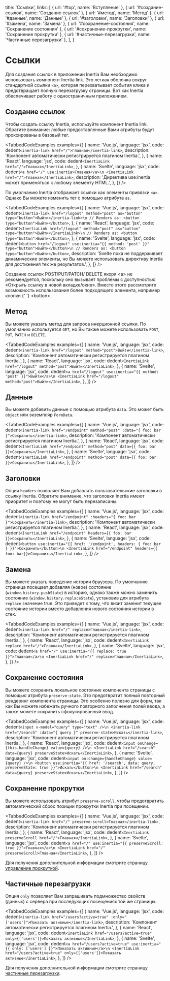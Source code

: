 
  title: 'Ссылки',
  links: [
    { url: '#top', name: 'Вступление' },
    { url: '#создание-ссылок', name: 'Создание ссылок' },
    { url: '#метод', name: 'Метод' },
    { url: '#данные', name: 'Данные' },
    { url: '#заголовки', name: 'Заголовки' },
    { url: '#замена', name: 'Замена' },
    { url: '#сохранение-состояния', name: 'Сохранение состояния' },
    { url: '#сохранение-прокрутки', name: 'Сохранение прокрутки' },
    { url: '#частичные-перезагрузки', name: 'Частичные перезагрузки' },
  ],
}

# Ссылки

Для создания ссылок в приложении Inertia Вам необходимо использовать компонент Inertia link. Это легкая оболочка вокруг стандартной ссылки `<a>`, которая перехватывает события клика и предотвращает полную перезагрузку страницы. Вот как Inertia обеспечивает работу с одностраничным приложением.

## Создание ссылок

Чтобы создать ссылку Inertia, используйте компонент Inertia link. Обратите внимание: любые предоставленные Вами атрибуты будут проксированы в базовый тег.

<TabbedCodeExamples
  examples={[
    {
      name: 'Vue.js',
      language: 'jsx',
      code: dedent`
        <inertia-link href="/">Главная</inertia-link>
      `,
      description: 'Компонент <inertia-link> автоматически регистрируется плагином Inertia.',
    },
    {
      name: 'React',
      language: 'jsx',
      code: dedent`
        <InertiaLink href="/">Главная</InertiaLink>
      `,
    },
    {
      name: 'Svelte',
      language: 'jsx',
      code: dedent`
        <a href="/" use:inertia>Главная</a>\n
        <InertiaLink href="/">Главная</InertiaLink>
      `,
      description: 'Директива use:inertia может применяться к любому элементу HTML.',
    },
  ]}
/>

По умолчанию Inertia отображает ссылки как элементы привязки `<a>`. Однако Вы можете изменить тег с помощью атрибута `as`.

<TabbedCodeExamples
  examples={[
    {
      name: 'Vue.js',
      language: 'jsx',
      code: dedent`
        <inertia-link href="/logout" method="post" as="button" type="button">Выйти</inertia-link>\n
        // Renders as:
        <button type="button">Выйти</button>
      `,
    },
    {
      name: 'React',
      language: 'jsx',
      code: dedent`
        <InertiaLink href="/logout" method="post" as="button" type="button">Выйти</InertiaLink>\n
        // Renders as:
        <button type="button">Выйти</button>
      `,
    },
    {
      name: 'Svelte',
      language: 'jsx',
      code: dedent`
        <button href="/logout" use:inertia="{{ method: 'post' }}" type="button">Выйти</button>\n
        // Renders as:
        <button type="button">Выйти</button>
      `,
      description:
        'Svelte пока не поддерживает динамические элементы, но Вы можете использовать директиву inertia для достижения тех же результатов.',
    },
  ]}
/>

<Notice>
  Создание ссылок <inlineCode>POST</inlineCode>/<inlineCode>PUT</inlineCode>/<inlineCode>PATCH</inlineCode>/
  <inlineCode>DELETE</inlineCode> якоря <inlineCode>&lt;a&gt;</inlineCode> не рекомендуется, поскольку оно вызывает проблемы с доступностью «Открыть ссылку в новой вкладке/окне». Вместо этого рассмотрите возможность использования более подходящего элемента, например кнопки {' '} <inlineCode>&lt;button&gt;</inlineCode>.
</Notice>

## Метод

Вы можете указать метод для запроса инерционной ссылки. По умолчанию используется `GET`, но Вы также можете использовать `POST`, `PUT`, `PATCH` и `DELETE`.

<TabbedCodeExamples
  examples={[
    {
      name: 'Vue.js',
      language: 'jsx',
      code: dedent`
        <inertia-link href="/logout" method="post">Выйти</inertia-link>
      `,
      description: 'Компонент <inertia-link> автоматически регистрируется плагином Inertia.',
    },
    {
      name: 'React',
      language: 'jsx',
      code: dedent`
        <InertiaLink href="/logout" method="post">Выйти</InertiaLink>
      `,
    },
    {
      name: 'Svelte',
      language: 'jsx',
      code: dedent`
        <a href="/logout" use:inertia="{{ method: 'post' }}">Выйти</a>\n
        <InertiaLink href="/logout" method="post">Выйти</InertiaLink>
      `,
    },
  ]}
/>

## Данные

Вы можете добавить данные с помощью атрибута `data`. Это может быть `object` или экземпляр `FormData`.

<TabbedCodeExamples
  examples={[
    {
      name: 'Vue.js',
      language: 'jsx',
      code: dedent`
        <inertia-link href="/endpoint" method="post" :data="{ foo: bar }">Сохранить</inertia-link>
      `,
      description: 'Компонент <inertia-link> автоматически регистрируется плагином Inertia.',
    },
    {
      name: 'React',
      language: 'jsx',
      code: dedent`
        <InertiaLink href="/endpoint" method="post" data={{ foo: bar }}>Сохранить</InertiaLink>
      `,
    },
    {
      name: 'Svelte',
      language: 'jsx',
      code: dedent`
        <InertiaLink href="/endpoint" method="post" data={{ foo: bar }}>Сохранить</InertiaLink>
      `,
    },
  ]}
/>

## Заголовки

Опция `headers` позволяет Вам добавлять пользовательские заголовки в ссылку Inertia. Обратите внимание, что заголовки Inertia имеют приоритет и поэтому не могут быть перезаписаны.

<TabbedCodeExamples
  examples={[
    {
      name: 'Vue.js',
      language: 'jsx',
      code: dedent`
        <inertia-link href="/endpoint" :headers="{ foo: bar }">Сохранить</inertia-link>
      `,
      description: 'Компонент <inertia-link> автоматически регистрируется плагином Inertia.',
    },
    {
      name: 'React',
      language: 'jsx',
      code: dedent`
        <InertiaLink href="/endpoint" headers={{ foo: bar }}>Сохранить</InertiaLink>
      `,
    },
    {
      name: 'Svelte',
      language: 'jsx',
      code: dedent`
        <button use:inertia="{{ href: '/endpoint', headers: { foo: bar } }}">Сохранить</button>\n
        <InertiaLink href="/endpoint" headers={{ foo: bar}}>Сохранить</InertiaLink>
      `,
    },
  ]}
/>

## Замена

Вы можете указать поведение истории браузера. По умолчанию страница посещает добавляя (новое) состояние (`window.history.pushState`) в историю, однако также можно заменить состояние (`window.history.replaceState`), установив для атрибута `replace` значение true. Это приведет к тому, что визит заменит текущее состояние истории вместо добавления нового состояния истории в стек.

<TabbedCodeExamples
  examples={[
    {
      name: 'Vue.js',
      language: 'jsx',
      code: dedent`
        <inertia-link href="/" replace>Главная</inertia-link>
      `,
      description: 'Компонент <inertia-link> автоматически регистрируется плагином Inertia.',
    },
    {
      name: 'React',
      language: 'jsx',
      code: dedent`
        <InertiaLink replace href="/">Главная</InertiaLink>
      `,
    },
    {
      name: 'Svelte',
      language: 'jsx',
      code: dedent`
        <a href="/" use:inertia="{{ replace: true }}">Главная</a>\n
        <InertiaLink href="/" replace>Главная</InertiaLink>
      `,
    },
  ]}
/>

## Сохранение состояния

Вы можете сохранить локальное состояние компонента страницы с помощью атрибута `preserve-state`. Это предотвратит полный повторный рендеринг компонента страницы. Это особенно полезно для форм, так как Вы можете избежать ручного повторного заполнения полей ввода, а также можете сохранить сфокусированный ввод.

<TabbedCodeExamples
  examples={[
    {
      name: 'Vue.js',
      language: 'jsx',
      code: dedent`
        <input v-model="query" type="text" />\n
        <inertia-link href="/search" :data="{ query }" preserve-state>Искать</inertia-link>
      `,
      description: 'Компонент <inertia-link> автоматически регистрируется плагином Inertia.',
    },
    {
      name: 'React',
      language: 'jsx',
      code: dedent`
        <input onChange={this.handleChange} value={query} />\n
        <InertiaLink href="/search" data={query} preserveState>Искать</InertiaLink>
      `,
    },
    {
      name: 'Svelte',
      language: 'jsx',
      code: dedent`
        <input on:change={handleChange} value={query} />\n
        <button use:inertia="{{ href: '/search', data: query, preserveState: true }}">Искать</button>\n
        <InertiaLink href="/search" data={query} preserveState>Искать</InertiaLink>
      `,
    },
  ]}
/>

## Сохранение прокрутки

Вы можете использовать атрибут `preserve-scroll`, чтобы предотвратить автоматический сброс позиции прокрутки Inertia при посещении.

<TabbedCodeExamples
  examples={[
    {
      name: 'Vue.js',
      language: 'jsx',
      code: dedent`
        <inertia-link href="/" preserve-scroll>Главная</inertia-link>
      `,
      description: 'Компонент <inertia-link> автоматически регистрируется плагином Inertia.',
    },
    {
      name: 'React',
      language: 'jsx',
      code: dedent`
        <InertiaLink preserveScroll href="/">Главная</InertiaLink>
      `,
    },
    {
      name: 'Svelte',
      language: 'jsx',
      code: dedent`
        <a href="/" use:inertia="{{ preserveScroll: true }}">Главная</a>\n
        <InertiaLink href="/" preserveScroll>Главная</InertiaLink>
      `,
    },
  ]}
/>

Для получения дополнительной информации смотрите страницу [управление прокруткой](/scroll-management).

## Частичные перезагрузки

Опция `only` позволяет Вам запрашивать подмножество свойств (данных) с сервера при последующих посещениях той же страницы.

<TabbedCodeExamples
  examples={[
    {
      name: 'Vue.js',
      language: 'jsx',
      code: dedent`
        <inertia-link href="/users?active=true" :only="['users']">Показать активные</inertia-link>
      `,
      description: 'Компонент <inertia-link> автоматически регистрируется плагином Inertia.',
    },
    {
      name: 'React',
      language: 'jsx',
      code: dedent`
        <InertiaLink href="/users?active=true" only={['users']}>Показать активные</InertiaLink>
      `,
    },
    {
      name: 'Svelte',
      language: 'jsx',
      code: dedent`
        <a href="/users?active=true" use:inertia="{{ only: ['users'] }}">Показать активные</a>\n
        <InertiaLink href="/users?active=true" only={['users']}>Показать активные</InertiaLink>
      `,
    },
  ]}
/>

Для получения дополнительной информации смотрите страницу [частичные перезагрузки](/partial-reloads).
